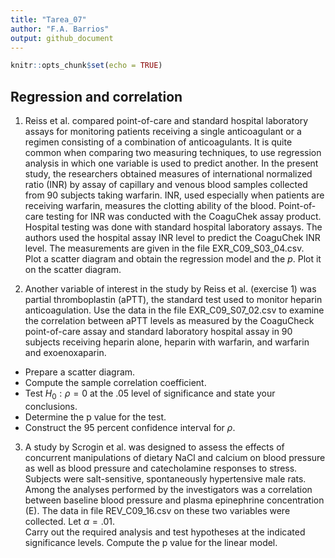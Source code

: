 ```yaml
---
title: "Tarea_07"
author: "F.A. Barrios"
output: github_document
---
```


```r
knitr::opts_chunk$set(echo = TRUE)
```

## Regression and correlation

1. Reiss et al. compared point-of-care and standard hospital laboratory assays for monitoring patients receiving a single anticoagulant or a regimen consisting of a combination of anticoagulants. It is quite common when comparing two measuring techniques, to use regression analysis in which one variable is used to predict another. In the present study, the researchers obtained measures of international normalized ratio (INR) by assay of capillary and venous blood samples collected from 90 subjects taking warfarin. INR, used especially when patients are receiving warfarin, measures the clotting ability of the blood. Point-of-care testing for INR was conducted with the CoaguChek assay product. Hospital testing was done with standard hospital laboratory assays. The authors used the hospital assay INR level to predict the CoaguChek INR level. The measurements are given in the file EXR_C09_S03_04.csv.  
Plot a scatter diagram and obtain the regression model and the $p$. Plot it on the scatter diagram.  

2. Another variable of interest in the study by Reiss et al. (exercise 1) was partial thromboplastin (aPTT), the standard test used to monitor heparin anticoagulation. Use the data in the file EXR_C09_S07_02.csv to examine the correlation between aPTT levels as measured by the CoaguCheck point-of-care assay and standard laboratory hospital assay in 90 subjects receiving heparin alone, heparin with warfarin, and warfarin and exoenoxaparin.  
- Prepare a scatter diagram.  
- Compute the sample correlation coefficient.  
- Test $H_0 : \rho = 0$ at the .05 level of significance and state your conclusions.  
- Determine the p value for the test.  
- Construct the 95 percent confidence interval for $\rho$.

3. A study by Scrogin et al. was designed to assess the effects of concurrent manipulations of dietary NaCl and calcium on blood pressure as well as blood pressure and catecholamine responses to stress. Subjects were salt-sensitive, spontaneously hypertensive male rats. Among the analyses performed by the investigators was a correlation between baseline blood pressure and plasma epinephrine concentration (E). The data in file REV_C09_16.csv on these two variables were collected. Let $\alpha = .01$.  
Carry out the required analysis and test hypotheses at the indicated significance levels. Compute the p value for the linear model.  